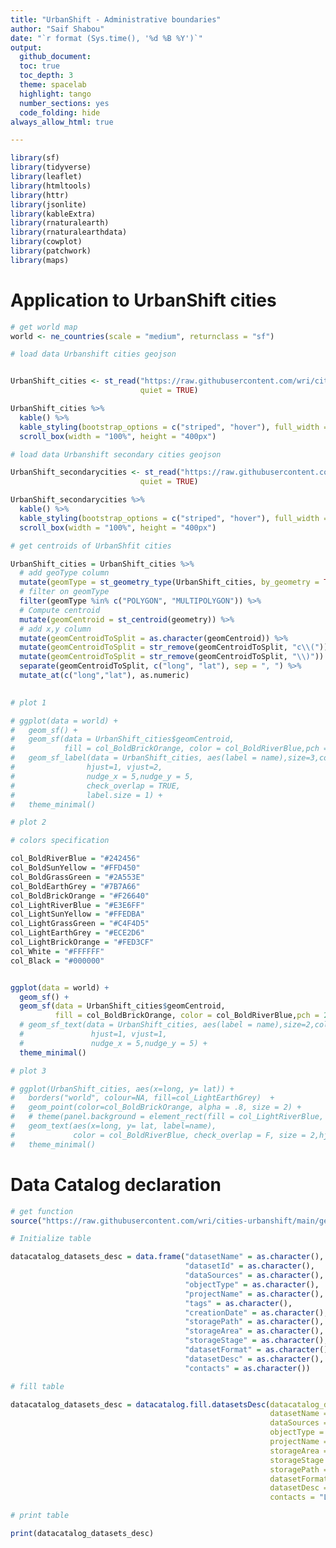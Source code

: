 ```yaml
---
title: "UrbanShift - Administrative boundaries"
author: "Saif Shabou"
date: "`r format (Sys.time(), '%d %B %Y')`"
output: 
  github_document:
  toc: true
  toc_depth: 3
  theme: spacelab
  highlight: tango
  number_sections: yes
  code_folding: hide
always_allow_html: true

---
```

  
  ```r

library(sf)
library(tidyverse)
library(leaflet)
library(htmltools)
library(httr)
library(jsonlite)
library(kableExtra)
library(rnaturalearth)
library(rnaturalearthdata)
library(cowplot)
library(patchwork)
library(maps)

```

# Application to UrbanShift cities



```r
# get world map
world <- ne_countries(scale = "medium", returnclass = "sf")

# load data Urbanshift cities geojson


UrbanShift_cities <- st_read("https://raw.githubusercontent.com/wri/cities-urbanshift/main/geospatial-layers/data/raw/administrative-boundaries/urbanshift-cities/UrbanShift_cities.geojson",
                             quiet = TRUE)

UrbanShift_cities %>%
  kable() %>%
  kable_styling(bootstrap_options = c("striped", "hover"), full_width = F, font_size = 13) %>%
  scroll_box(width = "100%", height = "400px")

# load data Urbanshift secondary cities geojson

UrbanShift_secondarycities <- st_read("https://raw.githubusercontent.com/wri/cities-urbanshift/main/geospatial-layers/data/raw/administrative-boundaries/urbanshift-cities/UrbanShift_secondarycities.geojson",
                             quiet = TRUE)

UrbanShift_secondarycities %>%
  kable() %>%
  kable_styling(bootstrap_options = c("striped", "hover"), full_width = F, font_size = 13) %>%
  scroll_box(width = "100%", height = "400px")

# get centroids of UrbanShfit cities

UrbanShift_cities = UrbanShift_cities %>%
  # add geoType column
  mutate(geomType = st_geometry_type(UrbanShift_cities, by_geometry = TRUE)) %>%
  # filter on geomType
  filter(geomType %in% c("POLYGON", "MULTIPOLYGON")) %>%
  # Compute centroid
  mutate(geomCentroid = st_centroid(geometry)) %>%
  # add x,y column
  mutate(geomCentroidToSplit = as.character(geomCentroid)) %>%
  mutate(geomCentroidToSplit = str_remove(geomCentroidToSplit, "c\\(")) %>%
  mutate(geomCentroidToSplit = str_remove(geomCentroidToSplit, "\\)")) %>%
  separate(geomCentroidToSplit, c("long", "lat"), sep = ", ") %>%
  mutate_at(c("long","lat"), as.numeric)

  
# plot 1

# ggplot(data = world) +
#   geom_sf() +
#   geom_sf(data = UrbanShift_cities$geomCentroid, 
#           fill = col_BoldBrickOrange, color = col_BoldRiverBlue,pch = 21, size = 3) +
#   geom_sf_label(data = UrbanShift_cities, aes(label = name),size=3,color = col_BoldGrassGreen,fill = col_White,
#                hjust=1, vjust=2,
#                nudge_x = 5,nudge_y = 5,
#                check_overlap = TRUE,
#                label.size = 1) +
#   theme_minimal()

# plot 2

# colors specification

col_BoldRiverBlue = "#242456"
col_BoldSunYellow = "#FFD450"
col_BoldGrassGreen = "#2A553E"
col_BoldEarthGrey = "#7B7A66"
col_BoldBrickOrange = "#F26640"
col_LightRiverBlue = "#E3E6FF"
col_LightSunYellow = "#FFEDBA"
col_LightGrassGreen = "#C4F4D5"
col_LightEarthGrey = "#ECE2D6"
col_LightBrickOrange = "#FED3CF"
col_White = "#FFFFFF"
col_Black = "#000000"


ggplot(data = world) +
  geom_sf() +
  geom_sf(data = UrbanShift_cities$geomCentroid,
          fill = col_BoldBrickOrange, color = col_BoldRiverBlue,pch = 21, size = 3) +
  # geom_sf_text(data = UrbanShift_cities, aes(label = name),size=2,color = col_BoldGrassGreen,
  #               hjust=1, vjust=1,
  #               nudge_x = 5,nudge_y = 5) +
  theme_minimal()

# plot 3

# ggplot(UrbanShift_cities, aes(x=long, y= lat)) +   
#   borders("world", colour=NA, fill=col_LightEarthGrey)  +
#   geom_point(color=col_BoldBrickOrange, alpha = .8, size = 2) +
#   # theme(panel.background = element_rect(fill = col_LightRiverBlue, colour = col_LightRiverBlue)) +
#   geom_text(aes(x=long, y= lat, label=name),
#             color = col_BoldRiverBlue, check_overlap = F, size = 2,hjust=1, vjust=1.5) +
#   theme_minimal()
```

# Data Catalog declaration

```r

# get function
source("https://raw.githubusercontent.com/wri/cities-urbanshift/main/geospatial-layers/scripts/administrative-boundaries/helper_functions/datacatalog_fill_datasetsDesc.R")

# Initialize table

datacatalog_datasets_desc = data.frame("datasetName" = as.character(),
                                       "datasetId" = as.character(),
                                       "dataSources" = as.character(),
                                       "objectType" = as.character(),
                                       "projectName" = as.character(),
                                       "tags" = as.character(),
                                       "creationDate" = as.character(),
                                       "storagePath" = as.character(),
                                       "storageArea" = as.character(),
                                       "storageStage" = as.character(),
                                       "datasetFormat" = as.character(),
                                       "datasetDesc" = as.character(),
                                       "contacts" = as.character())

# fill table

datacatalog_datasets_desc = datacatalog.fill.datasetsDesc(datacatalog_datasets_desc = datacatalog_datasets_desc,
                                                          datasetName = "Administrative Boundaries",
                                                          dataSources = "geoBoundaries",
                                                          objectType = "administrative-boundaries",
                                                          projectName = "UrbanShift",
                                                          storageArea = "Github",
                                                          storageStage = "raw",
                                                          storagePath = "https://raw.githubusercontent.com/wri/cities-urbanshift/main/geospatial-layers/data/raw/administrative-boundaries/urbanshift-cities/UrbanShift_cities.geojson",
                                                          datasetFormat = "geojson",
                                                          datasetDesc = "This datasets contains the geographical boundaries of UrbanShift cities at diffrent administrative levels",
                                                          contacts = "Logan.Byers@wri.org")

# print table

print(datacatalog_datasets_desc)

```



